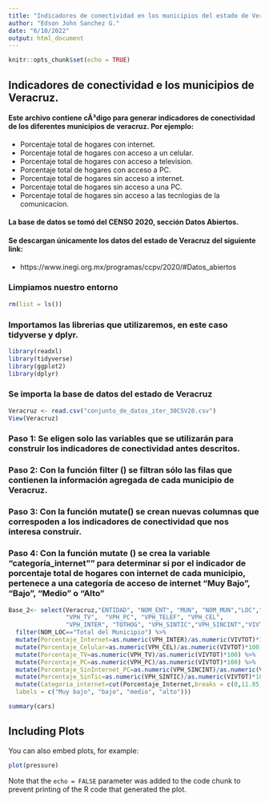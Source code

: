 ```yaml
---
title: "Indicadores de conectividad en los municipios del estado de Veracruz"
author: "Edson John Sanchez G."
date: "6/10/2022"
output: html_document
---
```


```r
knitr::opts_chunk$set(echo = TRUE)
```

## Indicadores de conectividad e los municipios de Veracruz.

#### Este archivo contiene cÃ³digo para generar indicadores de conectividad de los diferentes municipios de veracruz. Por ejemplo:
* Porcentaje total de hogares con internet.
* Porcentaje total de hogares con acceso a un celular.
* Porcentaje total de hogares con acceso a television.
* Porcentaje total de hogares con acceso a PC.
* Porcentaje total de hogares sin acceso a internet. 
* Porcentaje total de hogares sin acceso a una PC.
* Porcentaje total de hogares sin acceso a las tecnlogias de la comunicacion. 


#### La base de datos se tomó del CENSO 2020, sección Datos Abiertos.

#### Se descargan únicamente los datos del estado de Veracruz del siguiente link:

* https://www.inegi.org.mx/programas/ccpv/2020/#Datos_abiertos

### Limpiamos nuestro entorno
```r
rm(list = ls())
```

### Importamos las librerias que utilizaremos, en este caso tidyverse y dplyr.

```r
library(readxl)
library(tidyverse)
library(ggplot2)
library(dplyr)
```

### Se importa la base de datos del estado de Veracruz

```r
Veracruz <- read.csv("conjunto_de_datos_iter_30CSV20.csv")
View(Veracruz)

```

### Paso 1: Se eligen solo las variables que se utilizarán para construir los indicadores de conectividad antes descritos.
### Paso 2: Con la función filter () se filtran sólo las filas que contienen la información agregada de cada municipio de Veracruz.
### Paso 3: Con la función mutate() se crean nuevas columnas que correspoden a los indicadores de conectividad que nos interesa construir. 
### Paso 4: Con la función mutate () se crea la variable "categoría_internet"" para determinar si por el indicador de porcentaje total de hogares con internet de cada municipio, pertenece a una categoría de acceso de internet "Muy Bajo", "Bajo", "Medio" o "Alto"


```r
Base_2<- select(Veracruz,"ENTIDAD", "NOM_ENT", "MUN", "NOM_MUN","LOC","NOM_LOC","VPH_RADIO",
                "VPH_TV",  "VPH_PC", "VPH_TELEF", "VPH_CEL",
                "VPH_INTER", "TOTHOG", "VPH_SINTIC","VPH_SINCINT","VIVTOT") %>%  
  filter(NOM_LOC=="Total del Municipio") %>% 
  mutate(Porcentaje_Internet=as.numeric(VPH_INTER)/as.numeric(VIVTOT)*100) %>% 
  mutate(Porcentaje_Celular=as.numeric(VPH_CEL)/as.numeric(VIVTOT)*100) %>% 
  mutate(Porcentaje_TV=as.numeric(VPH_TV)/as.numeric(VIVTOT)*100) %>% 
  mutate(Porcentaje_PC=as.numeric(VPH_PC)/as.numeric(VIVTOT)*100) %>% 
  mutate(Porcentaje_SinInternet_PC=as.numeric(VPH_SINCINT)/as.numeric(VIVTOT)*100) %>% 
  mutate(Porcentaje_SinTic=as.numeric(VPH_SINTIC)/as.numeric(VIVTOT)*100) %>% 
  mutate(Categoria_internet=cut(Porcentaje_Internet,breaks = c(0,11.85,18.98,27.46,Inf), 
  labels = c("Muy bajo", "bajo", "medio", "alto")))
```




```r
summary(cars)
```

## Including Plots

You can also embed plots, for example:

```r
plot(pressure)
```

Note that the `echo = FALSE` parameter was added to the code chunk to prevent printing of the R code that generated the plot.
